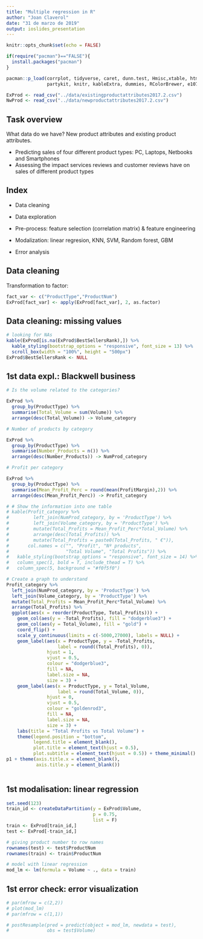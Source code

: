 ```yaml
---
title: "Multiple regression in R"
author: "Joan Claverol"
date: "31 de marzo de 2019"
output: ioslides_presentation
---
```


```r
knitr::opts_chunk$set(echo = FALSE)
```

```r
if(require("pacman")=="FALSE"){
  install.packages("pacman")
} 

pacman::p_load(corrplot, tidyverse, caret, dunn.test, Hmisc,xtable, htmlTable, 
               partykit, knitr, kableExtra, dummies, RColorBrewer, e1071, gbm)

ExProd <- read_csv("../data/existingproductattributes2017.2.csv")
NwProd <- read_csv("../data/newproductattributes2017.2.csv")
```


## Task overview

What data do we have? New product attributes and existing product attributes.

- Predicting sales of four different product types: PC, Laptops, Netbooks and Smartphones
- Assessing the impact services reviews and customer reviews have on sales of different product types

## Index

* Data cleaning

* Data exploration

* Pre-process: feature selection (correlation matrix) & feature engineering

* Modalization: linear regresion, KNN, SVM, Random forest, GBM

* Error analysis

## Data cleaning

Transformation to factor:

```r
fact_var <- c("ProductType","ProductNum")
ExProd[fact_var] <- apply(ExProd[fact_var], 2, as.factor)
```


## Data cleaning: missing values

```r
# looking for NAs
kable(ExProd[is.na(ExProd$BestSellersRank),]) %>% 
  kable_styling(bootstrap_options = "responsive", font_size = 13) %>%
  scroll_box(width = "100%", height = "500px")
ExProd$BestSellersRank <- NULL
```

## 1st data expl.: Blackwell business

```r
# Is the volume related to the categories?

ExProd %>%
  group_by(ProductType) %>%
  summarise(Total_Volume = sum(Volume)) %>%
  arrange(desc(Total_Volume)) -> Volume_category

# Number of products by category

ExProd %>%
  group_by(ProductType) %>%
  summarise(Number_Products = n()) %>%
  arrange(desc(Number_Products)) -> NumProd_category

# Profit per category

ExProd %>%
  group_by(ProductType) %>%
  summarise(Mean_Profit_Perc = round(mean(ProfitMargin),2)) %>%
  arrange(desc(Mean_Profit_Perc)) -> Profit_category

# # Show the information into one table
# kable(Profit_category %>%
#         left_join(NumProd_category, by = 'ProductType') %>%
#         left_join(Volume_category, by = 'ProductType') %>%
#         mutate(Total_Profits = Mean_Profit_Perc*Total_Volume) %>% 
#         arrange(desc(Total_Profits)) %>% 
#         mutate(Total_Profits = paste0(Total_Profits, " €")),
#       col.names = c("", "Profit", "Nº products", 
#                     "Total Volume", "Total Profits")) %>% 
#   kable_styling(bootstrap_options = "responsive", font_size = 14) %>% 
#   column_spec(1, bold = T, include_thead = T) %>% 
#   column_spec(5, background = "#f0f5f0")

# Create a graph to understand 
Profit_category %>%
  left_join(NumProd_category, by = 'ProductType') %>%
  left_join(Volume_category, by = 'ProductType') %>%
  mutate(Total_Profits = Mean_Profit_Perc*Total_Volume) %>% 
  arrange(Total_Profits) %>%
  ggplot(aes(x = reorder(ProductType, Total_Profits))) +
    geom_col(aes(y = -Total_Profits), fill = "dodgerblue3") +
    geom_col(aes(y = Total_Volume), fill = "gold") +
    coord_flip() +
    scale_y_continuous(limits = c(-5000,27000), labels = NULL) +
    geom_label(aes(x = ProductType, y = -Total_Profits, 
                   label = round((Total_Profits), 0)),
               hjust = 1, 
               vjust = 0.5, 
               colour = "dodgerblue3", 
               fill = NA, 
               label.size = NA, 
               size = 3) +
    geom_label(aes(x = ProductType, y = Total_Volume, 
                   label = round(Total_Volume, 0)),
               hjust = 0, 
               vjust = 0.5, 
               colour = "goldenrod3", 
               fill = NA, 
               label.size = NA, 
               size = 3) +
    labs(title = "Total Profits vs Total Volume") +
    theme(legend.position = "bottom", 
          legend.title = element_blank(), 
          plot.title = element_text(hjust = 0.5), 
          plot.subtitle = element_text(hjust = 0.5)) + theme_minimal() -> p1
p1 + theme(axis.title.x = element_blank(), 
           axis.title.y = element_blank())
  
```


## 1st modalisation: linear regression

```r
set.seed(123)
train_id <- createDataPartition(y = ExProd$Volume,
                                p = 0.75, 
                                list = F)
train <- ExProd[train_id,]
test <- ExProd[-train_id,]

# giving product number to row names
rownames(test) <- test$ProductNum
rownames(train) <- train$ProductNum

# model with linear regression
mod_lm <- lm(formula = Volume ~ ., data = train)

```

## 1st error check: error visualization

```r
# par(mfrow = c(2,2))
# plot(mod_lm)
# par(mfrow = c(1,1))
```

```r
# postResample(pred = predict(object = mod_lm, newdata = test),
#              obs = test$Volume)
```


